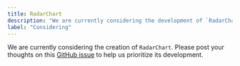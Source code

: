 ```yaml
---
title: RadarChart
description: "We are currently considering the development of `RadarChart`."
label: "Considering"
---
```


We are currently considering the creation of `RadarChart`. Please post your thoughts on this [GitHub issue](https://github.com/hirotomoyamada/yamada-ui/issues/502) to help us prioritize its development.

